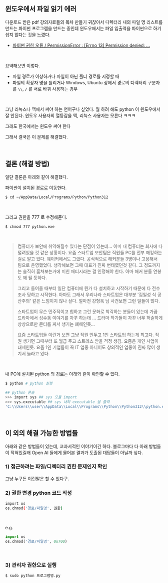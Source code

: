 ## 윈도우에서 파일 읽기 에러

다운로드 받은 pdf 강의자료들의 목차 만들기 귀찮아서 디렉터리 내의 파일 명 리스트를 만드는 파이썬 프로그램을 만드는 중인데 윈도우에서는 파일 입출력을 파이썬으로 하기 쉽지 않다는 것을 느꼈다.

- [파이썬 권한 오류 / PermissionError : [Errno 13] Permission denied: ...](https://yjs-program.tistory.com/115)



<br/>



요약해보면 이렇다.

- 파일 경로가 이상하거나 파일이 아닌 폴더 경로를 지정할 때
- 파일의 확장자 명을 틀리거나 Windows, Ubuntu 상에서 경로의 디렉터리 구분자를 `\\`, `/` 를 서로 바꿔 사용하는 경우



<br/>



그냥 리눅스나 맥에서 써야 하는 언어구나 싶었다. 뭘 하려 해도 python 이 윈도우에서 잘 안된다. 윈도우 사용자의 열등감을 맥, 리눅스 사용자는 모른다 ㅋㅋㅋ<br/>

그래도 한국에서는 윈도우 써야 한다<br/>

그래서 결국은 이 문제를 해결했다.<br/>

<br/>



## 결론 (해결 방법)

일단 결론은 아래와 같이 해결했다.<br/>

파이썬이 설치된 경로로 이동한다.

```bash
$ cd ~/AppData/Local/Programs/Python/Python312
```

<br/>



그리고 권한을 777 로 수정해준다.

```bash
$ chmod 777 python.exe
```

<br/>



> 컴퓨터가 보안에 취약해질수 있다는 단점이 있는데... 이미 내 컴퓨터는 회사에 다 털려있을 것 같은 상황이다. 요즘 스타트업 보안팀은 직원들 PC를 전부 해킹하는 걸로 알고 있다. 웨이커에서도 그랬다. 공식적으로 해커분들 3명이나 고용해서 팀으로 운영했었다. 생각해보면 그때 대표가 진짜 변태였던것 같다. 그 정도까지는 솔직히 훔쳐보는거에 미친 패티시라는 걸 인정해야 한다. 아마 해커 분들 연봉도 꽤 될 듯하다. <br/>
>
> 그리고 들어올 때부터 일단 컴퓨터에 뭔가 다 설치하고 시작하기 때문에 다 전수조사 당하고 시작한다. 아마도 그래서 우리나라 스타트업은 대부분 '김일성 식 공산주의' 같은 느낌이지 않나 싶다. 얼마전 강형욱 님 사건보면 그런 일들이 많다. <br/>
>
> 스타트업이 무슨 민주적이고 힙하고 그런 문화로 착각하는 분들이 있는데 가끔 드라마에서 성수동 이야기를 자꾸 하는데 ... 드라마 작가들이 자꾸 너무 허술하게 상상으로만 콘티를 짜서 생기는 폐해인듯...<br/>
>
> 요즘 스타트업들 이런거 보면 그냥 직원 안두고 1인 스타트업 하는게 최고다. 직원 생기면 그때부터 또 월급 주고 스트레스 받을 걱정 생김. 요즘은 개인 사업이 대세인듯. 요즘 1인 기업들이 꼭 IT 업종 아니어도 창의적인 업종이 진짜 많이 생겨서 놀라고 있다.



<br/>



내 PC에 설치된 python 의 경로는 아래와 같이 확인할 수 있다.

```bash
$ python # python 실행

## python 콘솔
>>> import sys ## sys 모듈 import
>>> sys.executable ## sys 내의 executable 을 출력
'C:\\Users\\user\\AppData\\Local\\Programs\\Python\\Python312\\python.exe'
```



<br/>



## 이 외의 해결 가능한 방법들

아래와 같은 방법들이 있는데, 교과서적인 이야기이긴 하다. 블로그마다 다 아래 방법들이 적혀있길래 Open AI 들에게 물어본 결과가 도출된 대답들이 아닐까 싶다.

### 1) 접근하려는 파일/디렉터리 권한 문제인지 확인

그냥 누구든 이런말은 할 수 있다구.<br/>



### 2\) 권한 변경 python 코드 작성

```bash
import os
os.chmod('경로/파일명', 권한)
```

<br/>



e.g.

```python
import os
os.chmod('경로/파일명', 0o700)
```

<br/>



### 3\) 관리자 권한으로 실행

```bash
$ sudo python 프로그램명.py
```

